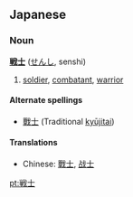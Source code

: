 == Japanese ==                                          
===Noun===
'''[[戦]][[士]]''' ([[せんし]], senshi)

# [[soldier]], [[combatant]], [[warrior]]

====Alternate spellings====
*[[戰士]] (Traditional [[kyūjitai]])

====Translations====
*Chinese: [[戰士]], [[战士]]

[[pt:戦士]]